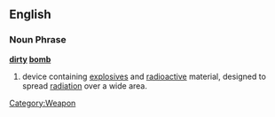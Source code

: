 ==English==
===Noun Phrase===
'''[[dirty]] [[bomb]]'''
# device containing [[explosive]]s and [[radioactive]] material, designed to spread [[radiation]] over a wide area.
[[Category:Weapon]]